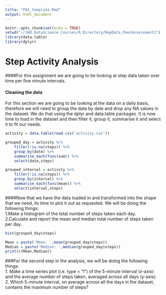 ```yaml
---
title: "PA1_template.Rmd"
output: html_document
---
```


```r
knitr::opts_chunk$set(echo = TRUE)
setwd("~/JHU DataScience Courses/R Directory/RepData_PeerAssessment1")
library(data.table)
library(dplyr)
```

# Step Activity Analysis  
####For this assignment we are going to be looking at step data taken over time per five minute intervals.  
  
#### Cleaning the data  
For this section we are going to be looking at the data on a daily basis, therefore we will need to group the data by date and drop any NA values in the dataset. We do that using the dplyr and data.table packages.
It is now time to load in the dataset and then filter it, group it, summarise it and select it to fit our needs. 

```r
activity = data.table(read.csv('activity.csv'))

grouped_day = activity %>% 
    filter(!is.na(steps)) %>% 
    group_by(date) %>% 
    summarise_each(funs(sum)) %>% 
    select(date,steps)

grouped_interval = activity %>% 
    filter(!is.na(steps)) %>% 
    group_by(interval) %>% 
    summarise_each(funs(mean)) %>% 
    select(interval,steps)
```

####Now that we have the data loaded in and transformed into the shape that we need, its time to plot it out as requested. We will be doing the following things:  
1.Make a histogram of the total number of steps taken each day.  
2.Calculate and report the mean and median total number of steps taken per day. 

```r
hist(grouped_day$steps)

Mean = paste('Mean: ',mean(grouped_day$steps))
Median = paste('Median: ',median(grouped_day$steps))
print(c(Mean,Median))
```  
###For the second step in the analysis, we will be doing the following things:  
1. Make a time series plot (i.e. type = "l") of the 5-minute interval (x-axis) and the average number of steps taken, averaged across all days (y-axis).  
2. Which 5-minute interval, on average across all the days in the dataset, contains the maximum number of steps?










